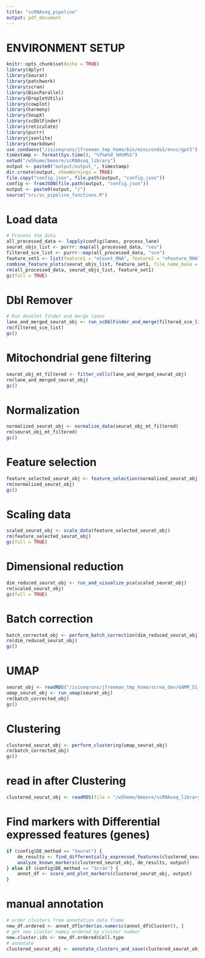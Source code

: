 ```yaml
---
title: "scRNAseq_pipeline"
output: pdf_document
---
```




# ENVIRONMENT SETUP

```r
knitr::opts_chunk$set(echo = TRUE)
library(dplyr)
library(Seurat)
library(patchwork)
library(scran)
library(BiocParallel)
library(DropletUtils)
library(cowplot)
library(harmony)
library(SoupX)
library(scDblFinder)
library(reticulate)
library(purrr)
library(jsonlite)
library(rmarkdown)
use_condaenv("/isiseqruns/jfreeman_tmp_home/bin/miniconda3/envs/gpt5")
timestamp <- format(Sys.time(), "%Y%m%d_%H%M%S")
setwd("/w5home/bmoore/scRNAseq_library")
output <- paste0("output/output_", timestamp)
dir.create(output, showWarnings = TRUE)
file.copy("config.json", file.path(output, "config.json"))
config <- fromJSON(file.path(output, "config.json"))
output <- paste0(output, "/")
source("src/sc_pipeline_functions.R")
```

# Load data
```r
# Process the data
all_processed_data <- lapply(config$lanes, process_lane)
seurat_objs_list <- purrr::map(all_processed_data, "seu")
filtered_sce_list <- purrr::map(all_processed_data, "sce")
feature_set1 <- list(feature1 = "nCount_RNA", feature2 = "nFeature_RNA")
combine_feature_plots(seurat_objs_list, feature_set1, file_name_base = "post_soupx_qc")
rm(all_processed_data, seurat_objs_list, feature_set1)
gc(full = TRUE)
```

# Dbl Remover
```r
# Run doublet finder and merge lanes
lane_and_merged_seurat_obj <- run_scDblFinder_and_merge(filtered_sce_list)
rm(filtered_sce_list)
gc()
```

# Mitochondrial gene filtering
```r
seurat_obj_mt_filtered <- filter_cells(lane_and_merged_seurat_obj)
rm(lane_and_merged_seurat_obj)
gc()
```

# Normalization
```r
normalized_seurat_obj <- normalize_data(seurat_obj_mt_filtered)
rm(seurat_obj_mt_filtered)
gc()
```

# Feature selection
```r
feature_selected_seurat_obj <- feature_selection(normalized_seurat_obj)
rm(normalized_seurat_obj)
gc()
```

# Scaling data
```r
scaled_seurat_obj <- scale_data(feature_selected_seurat_obj)
rm(feature_selected_seurat_obj)
gc(full = TRUE)
```

# Dimensional reduction
```r
dim_reduced_seurat_obj <- run_and_visualize_pca(scaled_seurat_obj)
rm(scaled_seurat_obj)
gc(full = TRUE)
```

# Batch correction
```r
batch_corrected_obj <- perform_batch_correction(dim_reduced_seurat_obj)
rm(dim_reduced_seurat_obj)
gc()
```

# UMAP
```r
seurat_obj <- readRDS("/isiseqruns/jfreeman_tmp_home/scrna_dev/GAMM_S1_before_cluster.rds")
umap_seurat_obj <- run_umap(seurat_obj)
rm(batch_corrected_obj)
gc()
```

# Clustering 
```r
clustered_seurat_obj <- perform_clustering(umap_seurat_obj)
rm(batch_corrected_obj)
gc()
```
# read in after Clustering
```r
clustered_seurat_obj <- readRDS(file = "/w5home/bmoore/scRNAseq_library/output/output_20230828_142308/clustered_seurat_obj.rds")
```
# Find markers with Differential expressed features (genes)
```r
if (config$DE_method == "Seurat") {
    de_results <- find_differentially_expressed_features(clustered_seurat_obj)
    analyze_known_markers(clustered_seurat_obj, de_results, output)
} else if (config$DE_method == "Scran") {
    annot_df <- score_and_plot_markers(clustered_seurat_obj, output)
}
```
# manual annotation
```r
# order clusters from annotation data frame
new_df.ordered <- annot_df[order(as.numeric(annot_df$Cluster)), ]
# get new cluster names ordered by cluster number
new.cluster.ids <- new_df.ordered$Cell.type
# annotate
clustered_seurat_obj <- annotate_clusters_and_save(clustered_seurat_obj, new.cluster.ids, output)

```